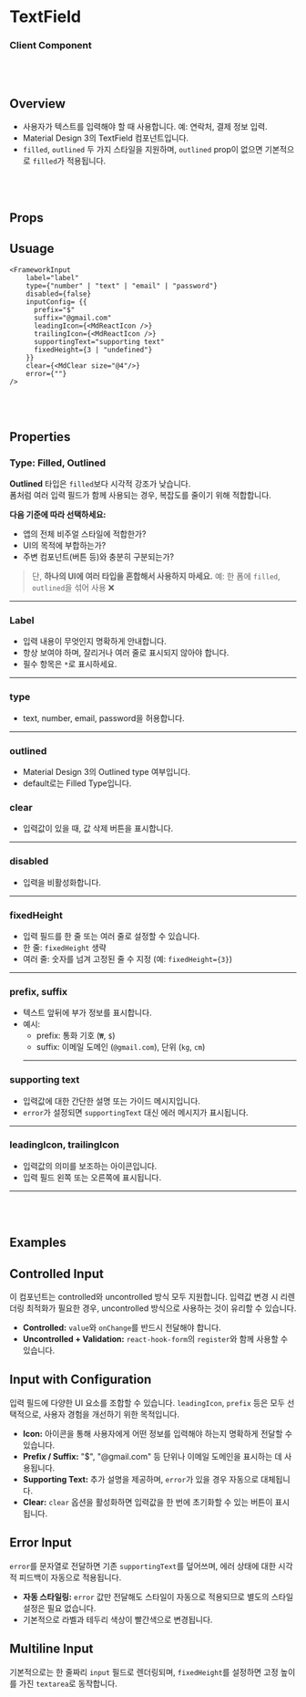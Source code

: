 
<Meta of={FrameworkInput} />

# TextField

### Client Component

<br/>
<br/>

## Overview
- 사용자가 텍스트를 입력해야 할 때 사용합니다. 예: 연락처, 결제 정보 입력.
- Material Design 3의 TextField 컴포넌트입니다.
- `filled`, `outlined` 두 가지 스타일을 지원하며, `outlined` prop이 없으면 기본적으로 `filled`가 적용됩니다.

<br/>
<br/>

<Primary />

## Props

<Controls />


## Usuage

```tsx
<FrameworkInput
    label="label"
    type={"number" | "text" | "email" | "password"}
    disabled={false}
    inputConfig= {{
      prefix="$"
      suffix="@gmail.com"
      leadingIcon={<MdReactIcon />}
      trailingIcon={<MdReactIcon />}
      supportingText="supporting text"
      fixedHeight={3 | "undefined"}
    }}
    clear={<MdClear size="@4"/>}
    error={""}
/>
```

<br/>
<br/>


## Properties

### Type: Filled, Outlined

**Outlined** 타입은 `filled`보다 시각적 강조가 낮습니다.  
폼처럼 여러 입력 필드가 함께 사용되는 경우, 복잡도를 줄이기 위해 적합합니다.

**다음 기준에 따라 선택하세요:**
- 앱의 전체 비주얼 스타일에 적합한가?
- UI의 목적에 부합하는가?
- 주변 컴포넌트(버튼 등)와 충분히 구분되는가?

> 단, **하나의 UI에 여러 타입을 혼합해서 사용하지 마세요.** 예: 한 폼에 `filled`, `outlined`을 섞어 사용 ❌
---

### Label
- 입력 내용이 무엇인지 명확하게 안내합니다.
- 항상 보여야 하며, 잘리거나 여러 줄로 표시되지 않아야 합니다.
- 필수 항목은 `*`로 표시하세요.
---

### type
- text, number, email, password을 허용합니다.
---

### outlined
- Material Design 3의 Outlined type 여부입니다.
- default로는 Filled Type입니다.

### clear
- 입력값이 있을 때, 값 삭제 버튼을 표시합니다.
---

### disabled
- 입력을 비활성화합니다.
---

### fixedHeight
- 입력 필드를 한 줄 또는 여러 줄로 설정할 수 있습니다.
- 한 줄: `fixedHeight` 생략
- 여러 줄: 숫자를 넘겨 고정된 줄 수 지정 (예: `fixedHeight={3}`)
---

### prefix, suffix
- 텍스트 앞뒤에 부가 정보를 표시합니다.
- 예시:
  - prefix: 통화 기호 (`₩`, `$`)
  - suffix: 이메일 도메인 (`@gmail.com`), 단위 (`kg`, `cm`)
  ---

### supporting text
- 입력값에 대한 간단한 설명 또는 가이드 메시지입니다.
- `error`가 설정되면 `supportingText` 대신 에러 메시지가 표시됩니다.
---

### leadingIcon, trailingIcon
- 입력값의 의미를 보조하는 아이콘입니다.
- 입력 필드 왼쪽 또는 오른쪽에 표시됩니다.
---



<br/>
<br/>

## Examples

<section>
  <article style={{ marginTop: "1rem" }}>
    <h2>Controlled Input</h2>
    <Canvas of={FrameworkInput.ControlledInput} />
    <div>
      이 컴포넌트는 controlled와 uncontrolled 방식 모두 지원합니다.
      입력값 변경 시 리렌더링 최적화가 필요한 경우, uncontrolled 방식으로 사용하는 것이 유리할 수 있습니다.
    </div>
    <ul>
      <li>
        <strong>Controlled:</strong> <code>value</code>와 <code>onChange</code>를 반드시 전달해야 합니다.
      </li>
      <li>
        <strong>Uncontrolled + Validation:</strong> <code>react-hook-form</code>의 <code>register</code>와 함께 사용할 수 있습니다.
      </li>
    </ul>
  </article>
</section>

<section>
  <article style={{ marginTop: "1rem" }}>
    <h2>Input with Configuration</h2>
    <Canvas of={FrameworkInput.UserPasswordInput} />
    <div>
      입력 필드에 다양한 UI 요소를 조합할 수 있습니다. 
      <code>leadingIcon</code>, <code>prefix</code> 등은 모두 선택적으로, 사용자 경험을 개선하기 위한 목적입니다.
    </div>
    <ul>
      <li>
        <strong>Icon:</strong> 아이콘을 통해 사용자에게 어떤 정보를 입력해야 하는지 명확하게 전달할 수 있습니다.
      </li>
      <li>
        <strong>Prefix / Suffix:</strong> "$", "@gmail.com" 등 단위나 이메일 도메인을 표시하는 데 사용됩니다.
      </li>
      <li>
        <strong>Supporting Text:</strong> 추가 설명을 제공하며, <code>error</code>가 있을 경우 자동으로 대체됩니다.
      </li>
      <li>
        <strong>Clear:</strong> <code>clear</code> 옵션을 활성화하면 입력값을 한 번에 초기화할 수 있는 버튼이 표시됩니다.
      </li>
    </ul>
  </article>
</section>


<section>
  <article style={{ marginTop: "1rem" }}>
    <h2>Error Input</h2>
    <Canvas of={FrameworkInput.ErrorInput} />
    <div>
      <code>error</code>를 문자열로 전달하면 기존 <code>supportingText</code>를 덮어쓰며,
      에러 상태에 대한 시각적 피드백이 자동으로 적용됩니다.
    </div>
    <ul>
      <li>
        <strong>자동 스타일링:</strong> <code>error</code> 값만 전달해도 스타일이 자동으로 적용되므로 별도의 스타일 설정은 필요 없습니다.
      </li>
      <li>
        기본적으로 라벨과 테두리 색상이 빨간색으로 변경됩니다.
      </li>
    </ul>
  </article>
</section>

<section>
  <article style={{ marginTop: "1rem" }}>
    <h2>Multiline Input</h2>
    <Canvas of={FrameworkInput.MultilineInput} />
    <div>
      기본적으로는 한 줄짜리 <code>input</code> 필드로 렌더링되며,
      <code>fixedHeight</code>를 설정하면 고정 높이를 가진 <code>textarea</code>로 동작합니다.
    </div>
  </article>
</section>
